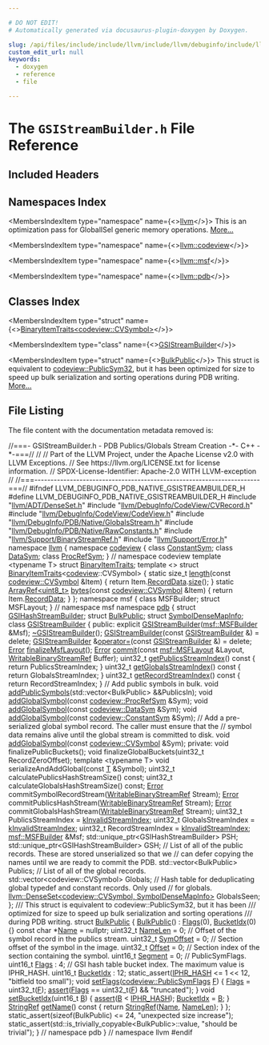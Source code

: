 ```yaml
---

# DO NOT EDIT!
# Automatically generated via docusaurus-plugin-doxygen by Doxygen.

slug: /api/files/include/include/llvm/include/llvm/debuginfo/include/llvm/debuginfo/pdb/include/llvm/debuginfo/pdb/native/gsistreambuilder-h
custom_edit_url: null
keywords:
  - doxygen
  - reference
  - file

---
```





# The `GSIStreamBuilder.h` File Reference

<DoxygenPage pluginConfig={pluginConfig}>



## Included Headers

<IncludesList>
<IncludesListItem
  filePath="llvm/ADT/DenseSet.h"
  permalink="/docs/api/files/include/include/llvm/include/llvm/adt/denseset-h"
  isLocal="true" />
<IncludesListItem
  filePath="llvm/DebugInfo/CodeView/CVRecord.h"
  permalink="/docs/api/files/include/include/llvm/include/llvm/debuginfo/include/llvm/debuginfo/codeview/cvrecord-h"
  isLocal="true" />
<IncludesListItem
  filePath="llvm/DebugInfo/CodeView/CodeView.h"
  permalink="/docs/api/files/include/include/llvm/include/llvm/debuginfo/include/llvm/debuginfo/codeview/codeview-h"
  isLocal="true" />
<IncludesListItem
  filePath="llvm/DebugInfo/PDB/Native/GlobalsStream.h"
  permalink="/docs/api/files/include/include/llvm/include/llvm/debuginfo/include/llvm/debuginfo/pdb/include/llvm/debuginfo/pdb/native/globalsstream-h"
  isLocal="true" />
<IncludesListItem
  filePath="llvm/DebugInfo/PDB/Native/RawConstants.h"
  permalink="/docs/api/files/include/include/llvm/include/llvm/debuginfo/include/llvm/debuginfo/pdb/include/llvm/debuginfo/pdb/native/rawconstants-h"
  isLocal="true" />
<IncludesListItem
  filePath="llvm/Support/BinaryStreamRef.h"
  permalink="/docs/api/files/include/include/llvm/include/llvm/support/binarystreamref-h"
  isLocal="true" />
<IncludesListItem
  filePath="llvm/Support/Error.h"
  permalink="/docs/api/files/include/include/llvm/include/llvm/support/error-h"
  isLocal="true" />
</IncludesList>

## Namespaces Index

<MembersIndex>

<MembersIndexItem
  type="namespace"
  name={<><a href="/docs/api/namespaces/llvm">llvm</a></>}>
This is an optimization pass for GlobalISel generic memory operations. <a href="/docs/api/namespaces/llvm/#details">More...</a>
</MembersIndexItem>

<MembersIndexItem
  type="namespace"
  name={<><a href="/docs/api/namespaces/llvm/codeview">llvm::codeview</a></>}>
</MembersIndexItem>

<MembersIndexItem
  type="namespace"
  name={<><a href="/docs/api/namespaces/llvm/msf">llvm::msf</a></>}>
</MembersIndexItem>

<MembersIndexItem
  type="namespace"
  name={<><a href="/docs/api/namespaces/llvm/pdb">llvm::pdb</a></>}>
</MembersIndexItem>

</MembersIndex>

## Classes Index

<MembersIndex>

<MembersIndexItem
  type="struct"
  name={<><a href="/docs/api/structs/llvm/binaryitemtraits-7e3dbb0894d46ad0ca22830f22e986bb">BinaryItemTraits&lt;codeview::CVSymbol&gt;</a></>}>
</MembersIndexItem>

<MembersIndexItem
  type="class"
  name={<><a href="/docs/api/classes/llvm/pdb/gsistreambuilder">GSIStreamBuilder</a></>}>
</MembersIndexItem>

<MembersIndexItem
  type="struct"
  name={<><a href="/docs/api/structs/llvm/pdb/bulkpublic">BulkPublic</a></>}>
This struct is equivalent to <a href="/docs/api/classes/llvm/codeview/publicsym32">codeview::PublicSym32</a>, but it has been optimized for size to speed up bulk serialization and sorting operations during PDB writing. <a href="/docs/api/structs/llvm/pdb/bulkpublic/#details">More...</a>
</MembersIndexItem>

</MembersIndex>


## File Listing

The file content with the documentation metadata removed is:

<ProgramListing>

<Link id="l00001" /><CodeLine lineNumber="1"><Highlight kind="comment">//===- GSIStreamBuilder.h - PDB Publics/Globals Stream Creation -&#42;- C++ -&#42;-===//</Highlight><Highlight kind="normal"></Highlight></CodeLine>
<Link id="l00002" /><CodeLine lineNumber="2"><Highlight kind="normal"></Highlight><Highlight kind="comment">//</Highlight><Highlight kind="normal"></Highlight></CodeLine>
<Link id="l00003" /><CodeLine lineNumber="3"><Highlight kind="normal"></Highlight><Highlight kind="comment">// Part of the LLVM Project, under the Apache License v2.0 with LLVM Exceptions.</Highlight><Highlight kind="normal"></Highlight></CodeLine>
<Link id="l00004" /><CodeLine lineNumber="4"><Highlight kind="normal"></Highlight><Highlight kind="comment">// See https://llvm.org/LICENSE.txt for license information.</Highlight><Highlight kind="normal"></Highlight></CodeLine>
<Link id="l00005" /><CodeLine lineNumber="5"><Highlight kind="normal"></Highlight><Highlight kind="comment">// SPDX-License-Identifier: Apache-2.0 WITH LLVM-exception</Highlight><Highlight kind="normal"></Highlight></CodeLine>
<Link id="l00006" /><CodeLine lineNumber="6"><Highlight kind="normal"></Highlight><Highlight kind="comment">//</Highlight><Highlight kind="normal"></Highlight></CodeLine>
<Link id="l00007" /><CodeLine lineNumber="7"><Highlight kind="normal"></Highlight><Highlight kind="comment">//===----------------------------------------------------------------------===//</Highlight><Highlight kind="normal"></Highlight></CodeLine>
<Link id="l00008" /><CodeLine lineNumber="8"><Highlight kind="normal"></Highlight></CodeLine>
<Link id="l00009" /><CodeLine lineNumber="9"><Highlight kind="normal"></Highlight><Highlight kind="preprocessor">#ifndef LLVM&#95;DEBUGINFO&#95;PDB&#95;NATIVE&#95;GSISTREAMBUILDER&#95;H</Highlight><Highlight kind="normal"></Highlight></CodeLine>
<Link id="l00010" /><CodeLine lineNumber="10"><Highlight kind="normal"></Highlight><Highlight kind="preprocessor">#define LLVM&#95;DEBUGINFO&#95;PDB&#95;NATIVE&#95;GSISTREAMBUILDER&#95;H</Highlight><Highlight kind="normal"></Highlight></CodeLine>
<Link id="l00011" /><CodeLine lineNumber="11"><Highlight kind="normal"></Highlight></CodeLine>
<Link id="l00012" /><CodeLine lineNumber="12"><Highlight kind="normal"></Highlight><Highlight kind="preprocessor">#include &quot;<a href="/docs/api/files/include/include/llvm/include/llvm/adt/denseset-h">llvm/ADT/DenseSet.h</a>&quot;</Highlight><Highlight kind="normal"></Highlight></CodeLine>
<Link id="l00013" /><CodeLine lineNumber="13"><Highlight kind="normal"></Highlight><Highlight kind="preprocessor">#include &quot;<a href="/docs/api/files/include/include/llvm/include/llvm/debuginfo/include/llvm/debuginfo/codeview/cvrecord-h">llvm/DebugInfo/CodeView/CVRecord.h</a>&quot;</Highlight><Highlight kind="normal"></Highlight></CodeLine>
<Link id="l00014" /><CodeLine lineNumber="14"><Highlight kind="normal"></Highlight><Highlight kind="preprocessor">#include &quot;<a href="/docs/api/files/include/include/llvm/include/llvm/debuginfo/include/llvm/debuginfo/codeview/codeview-h">llvm/DebugInfo/CodeView/CodeView.h</a>&quot;</Highlight><Highlight kind="normal"></Highlight></CodeLine>
<Link id="l00015" /><CodeLine lineNumber="15"><Highlight kind="normal"></Highlight><Highlight kind="preprocessor">#include &quot;<a href="/docs/api/files/include/include/llvm/include/llvm/debuginfo/include/llvm/debuginfo/pdb/include/llvm/debuginfo/pdb/native/globalsstream-h">llvm/DebugInfo/PDB/Native/GlobalsStream.h</a>&quot;</Highlight><Highlight kind="normal"></Highlight></CodeLine>
<Link id="l00016" /><CodeLine lineNumber="16"><Highlight kind="normal"></Highlight><Highlight kind="preprocessor">#include &quot;<a href="/docs/api/files/include/include/llvm/include/llvm/debuginfo/include/llvm/debuginfo/pdb/include/llvm/debuginfo/pdb/native/rawconstants-h">llvm/DebugInfo/PDB/Native/RawConstants.h</a>&quot;</Highlight><Highlight kind="normal"></Highlight></CodeLine>
<Link id="l00017" /><CodeLine lineNumber="17"><Highlight kind="normal"></Highlight><Highlight kind="preprocessor">#include &quot;<a href="/docs/api/files/include/include/llvm/include/llvm/support/binarystreamref-h">llvm/Support/BinaryStreamRef.h</a>&quot;</Highlight><Highlight kind="normal"></Highlight></CodeLine>
<Link id="l00018" /><CodeLine lineNumber="18"><Highlight kind="normal"></Highlight><Highlight kind="preprocessor">#include &quot;<a href="/docs/api/files/include/include/llvm/include/llvm/support/error-h">llvm/Support/Error.h</a>&quot;</Highlight><Highlight kind="normal"></Highlight></CodeLine>
<Link id="l00019" /><CodeLine lineNumber="19"><Highlight kind="normal"></Highlight></CodeLine>
<Link id="l00020" /><CodeLine lineNumber="20"><Highlight kind="normal"></Highlight><Highlight kind="keyword">namespace </Highlight><Highlight kind="normal"><a href="/docs/api/namespaces/llvm">llvm</a> &#123;</Highlight></CodeLine>
<Link id="l00021" /><CodeLine lineNumber="21"><Highlight kind="normal"></Highlight><Highlight kind="keyword">namespace </Highlight><Highlight kind="normal"><a href="/docs/api/namespaces/llvm/codeview">codeview</a> &#123;</Highlight></CodeLine>
<Link id="l00022" /><CodeLine lineNumber="22"><Highlight kind="normal"></Highlight><Highlight kind="keyword">class </Highlight><Highlight kind="normal"><a href="/docs/api/classes/llvm/codeview/constantsym">ConstantSym</a>;</Highlight></CodeLine>
<Link id="l00023" /><CodeLine lineNumber="23"><Highlight kind="normal"></Highlight><Highlight kind="keyword">class </Highlight><Highlight kind="normal"><a href="/docs/api/classes/llvm/codeview/datasym">DataSym</a>;</Highlight></CodeLine>
<Link id="l00024" /><CodeLine lineNumber="24"><Highlight kind="normal"></Highlight><Highlight kind="keyword">class </Highlight><Highlight kind="normal"><a href="/docs/api/classes/llvm/codeview/procrefsym">ProcRefSym</a>;</Highlight></CodeLine>
<Link id="l00025" /><CodeLine lineNumber="25"><Highlight kind="normal">&#125; </Highlight><Highlight kind="comment">// namespace codeview</Highlight><Highlight kind="normal"></Highlight></CodeLine>
<Link id="l00026" /><CodeLine lineNumber="26"><Highlight kind="normal"></Highlight><Highlight kind="keyword">template</Highlight><Highlight kind="normal"> &lt;</Highlight><Highlight kind="keyword">typename</Highlight><Highlight kind="normal"> T&gt; </Highlight><Highlight kind="keyword">struct </Highlight><Highlight kind="normal"><a href="/docs/api/structs/llvm/binaryitemtraits">BinaryItemTraits</a>;</Highlight></CodeLine>
<Link id="l00027" /><CodeLine lineNumber="27"><Highlight kind="normal"></Highlight></CodeLine>
<Link id="l00028" /><CodeLine lineNumber="28" lineLink="/docs/api/structs/llvm/binaryitemtraits-7e3dbb0894d46ad0ca22830f22e986bb"><Highlight kind="normal"></Highlight><Highlight kind="keyword">template</Highlight><Highlight kind="normal"> &lt;&gt; </Highlight><Highlight kind="keyword">struct </Highlight><Highlight kind="normal"><a href="/docs/api/structs/llvm/binaryitemtraits">BinaryItemTraits</a>&lt;<a href="/docs/api/namespaces/llvm/codeview">codeview</a>::CVSymbol&gt; &#123;</Highlight></CodeLine>
<Link id="l00029" /><CodeLine lineNumber="29" lineLink="/docs/api/structs/llvm/binaryitemtraits-7e3dbb0894d46ad0ca22830f22e986bb/#a6c96273f1093282fe3c39cc238411483"><Highlight kind="normal">  </Highlight><Highlight kind="keyword">static</Highlight><Highlight kind="normal"> </Highlight><Highlight kind="keywordtype">size&#95;t</Highlight><Highlight kind="normal"> <a href="/docs/api/structs/llvm/binaryitemtraits-7e3dbb0894d46ad0ca22830f22e986bb/#a6c96273f1093282fe3c39cc238411483">length</a>(</Highlight><Highlight kind="keyword">const</Highlight><Highlight kind="normal"> <a href="/docs/api/namespaces/llvm/codeview/#a5cc6234b75e6212142e2a91d34af146f">codeview::CVSymbol</a> &amp;Item) &#123;</Highlight></CodeLine>
<Link id="l00030" /><CodeLine lineNumber="30"><Highlight kind="normal">    </Highlight><Highlight kind="keywordflow">return</Highlight><Highlight kind="normal"> Item.<a href="/docs/api/classes/llvm/codeview/cvrecord/#abf24508852ac431412daa99def7d29ae">RecordData</a>.<a href="/docs/api/classes/llvm/arrayref/#a85ffb6531d4cda988ea81f18d4e56fb7">size</a>();</Highlight></CodeLine>
<Link id="l00031" /><CodeLine lineNumber="31"><Highlight kind="normal">  &#125;</Highlight></CodeLine>
<Link id="l00032" /><CodeLine lineNumber="32" lineLink="/docs/api/structs/llvm/binaryitemtraits-7e3dbb0894d46ad0ca22830f22e986bb/#aee6577a048114c7f64cf99d04f8837d2"><Highlight kind="normal">  </Highlight><Highlight kind="keyword">static</Highlight><Highlight kind="normal"> <a href="/docs/api/classes/llvm/arrayref">ArrayRef&lt;uint8&#95;t&gt;</a> <a href="/docs/api/structs/llvm/binaryitemtraits-7e3dbb0894d46ad0ca22830f22e986bb/#aee6577a048114c7f64cf99d04f8837d2">bytes</a>(</Highlight><Highlight kind="keyword">const</Highlight><Highlight kind="normal"> <a href="/docs/api/namespaces/llvm/codeview/#a5cc6234b75e6212142e2a91d34af146f">codeview::CVSymbol</a> &amp;Item) &#123;</Highlight></CodeLine>
<Link id="l00033" /><CodeLine lineNumber="33"><Highlight kind="normal">    </Highlight><Highlight kind="keywordflow">return</Highlight><Highlight kind="normal"> Item.<a href="/docs/api/classes/llvm/codeview/cvrecord/#abf24508852ac431412daa99def7d29ae">RecordData</a>;</Highlight></CodeLine>
<Link id="l00034" /><CodeLine lineNumber="34"><Highlight kind="normal">  &#125;</Highlight></CodeLine>
<Link id="l00035" /><CodeLine lineNumber="35"><Highlight kind="normal">&#125;;</Highlight></CodeLine>
<Link id="l00036" /><CodeLine lineNumber="36"><Highlight kind="normal"></Highlight></CodeLine>
<Link id="l00037" /><CodeLine lineNumber="37"><Highlight kind="normal"></Highlight><Highlight kind="keyword">namespace </Highlight><Highlight kind="normal">msf &#123;</Highlight></CodeLine>
<Link id="l00038" /><CodeLine lineNumber="38"><Highlight kind="normal"></Highlight><Highlight kind="keyword">class </Highlight><Highlight kind="normal">MSFBuilder;</Highlight></CodeLine>
<Link id="l00039" /><CodeLine lineNumber="39"><Highlight kind="normal"></Highlight><Highlight kind="keyword">struct </Highlight><Highlight kind="normal">MSFLayout;</Highlight></CodeLine>
<Link id="l00040" /><CodeLine lineNumber="40"><Highlight kind="normal">&#125; </Highlight><Highlight kind="comment">// namespace msf</Highlight><Highlight kind="normal"></Highlight></CodeLine>
<Link id="l00041" /><CodeLine lineNumber="41"><Highlight kind="normal"></Highlight><Highlight kind="keyword">namespace </Highlight><Highlight kind="normal"><a href="/docs/api/namespaces/llvm/pdb">pdb</a> &#123;</Highlight></CodeLine>
<Link id="l00042" /><CodeLine lineNumber="42"><Highlight kind="normal"></Highlight><Highlight kind="keyword">struct </Highlight><Highlight kind="normal"><a href="/docs/api/structs/llvm/pdb/gsihashstreambuilder">GSIHashStreamBuilder</a>;</Highlight></CodeLine>
<Link id="l00043" /><CodeLine lineNumber="43"><Highlight kind="normal"></Highlight><Highlight kind="keyword">struct </Highlight><Highlight kind="normal"><a href="/docs/api/structs/llvm/pdb/bulkpublic">BulkPublic</a>;</Highlight></CodeLine>
<Link id="l00044" /><CodeLine lineNumber="44"><Highlight kind="normal"></Highlight><Highlight kind="keyword">struct </Highlight><Highlight kind="normal"><a href="/docs/api/structs/llvm/pdb/symboldensemapinfo">SymbolDenseMapInfo</a>;</Highlight></CodeLine>
<Link id="l00045" /><CodeLine lineNumber="45"><Highlight kind="normal"></Highlight></CodeLine>
<Link id="l00046" /><CodeLine lineNumber="46" lineLink="/docs/api/classes/llvm/pdb/gsistreambuilder"><Highlight kind="normal"></Highlight><Highlight kind="keyword">class </Highlight><Highlight kind="normal"><a href="/docs/api/classes/llvm/pdb/gsistreambuilder/#a875ea41791864d663f352f5862988d2a">GSIStreamBuilder</a> &#123;</Highlight></CodeLine>
<Link id="l00047" /><CodeLine lineNumber="47"><Highlight kind="normal"></Highlight></CodeLine>
<Link id="l00048" /><CodeLine lineNumber="48"><Highlight kind="normal"></Highlight><Highlight kind="keyword">public</Highlight><Highlight kind="normal">:</Highlight></CodeLine>
<Link id="l00049" /><CodeLine lineNumber="49"><Highlight kind="normal">  </Highlight><Highlight kind="keyword">explicit</Highlight><Highlight kind="normal"> <a href="/docs/api/classes/llvm/pdb/gsistreambuilder/#a875ea41791864d663f352f5862988d2a">GSIStreamBuilder</a>(<a href="/docs/api/classes/llvm/msf/msfbuilder">msf::MSFBuilder</a> &amp;Msf);</Highlight></CodeLine>
<Link id="l00050" /><CodeLine lineNumber="50" lineLink="/docs/api/classes/llvm/pdb/gsistreambuilder/#a71d74371140f4842961028587ad67061"><Highlight kind="normal">  <a href="/docs/api/classes/llvm/pdb/gsistreambuilder/#a71d74371140f4842961028587ad67061">~GSIStreamBuilder</a>();</Highlight></CodeLine>
<Link id="l00051" /><CodeLine lineNumber="51"><Highlight kind="normal"></Highlight></CodeLine>
<Link id="l00052" /><CodeLine lineNumber="52" lineLink="/docs/api/classes/llvm/pdb/gsistreambuilder/#a6a0c7dd9e5451edfc1d655ae362c5b65"><Highlight kind="normal">  <a href="/docs/api/classes/llvm/pdb/gsistreambuilder/#a6a0c7dd9e5451edfc1d655ae362c5b65">GSIStreamBuilder</a>(</Highlight><Highlight kind="keyword">const</Highlight><Highlight kind="normal"> <a href="/docs/api/classes/llvm/pdb/gsistreambuilder/#a875ea41791864d663f352f5862988d2a">GSIStreamBuilder</a> &amp;) = </Highlight><Highlight kind="keyword">delete</Highlight><Highlight kind="normal">;</Highlight></CodeLine>
<Link id="l00053" /><CodeLine lineNumber="53" lineLink="/docs/api/classes/llvm/pdb/gsistreambuilder/#ab77a85c58ef2afc3a04bee183aa48ffc"><Highlight kind="normal">  <a href="/docs/api/classes/llvm/pdb/gsistreambuilder/#a875ea41791864d663f352f5862988d2a">GSIStreamBuilder</a> &amp;<a href="/docs/api/classes/llvm/pdb/gsistreambuilder/#ab77a85c58ef2afc3a04bee183aa48ffc">operator=</a>(</Highlight><Highlight kind="keyword">const</Highlight><Highlight kind="normal"> <a href="/docs/api/classes/llvm/pdb/gsistreambuilder/#a875ea41791864d663f352f5862988d2a">GSIStreamBuilder</a> &amp;) = </Highlight><Highlight kind="keyword">delete</Highlight><Highlight kind="normal">;</Highlight></CodeLine>
<Link id="l00054" /><CodeLine lineNumber="54"><Highlight kind="normal"></Highlight></CodeLine>
<Link id="l00055" /><CodeLine lineNumber="55"><Highlight kind="normal">  <a href="/docs/api/classes/llvm/error">Error</a> <a href="/docs/api/classes/llvm/pdb/gsistreambuilder/#a5d9cf5b89c50f30cf3d85ec3331b270a">finalizeMsfLayout</a>();</Highlight></CodeLine>
<Link id="l00056" /><CodeLine lineNumber="56"><Highlight kind="normal"></Highlight></CodeLine>
<Link id="l00057" /><CodeLine lineNumber="57"><Highlight kind="normal">  <a href="/docs/api/classes/llvm/error">Error</a> <a href="/docs/api/classes/llvm/pdb/gsistreambuilder/#a76533b678e31f0285dc183e2378d39db">commit</a>(</Highlight><Highlight kind="keyword">const</Highlight><Highlight kind="normal"> <a href="/docs/api/structs/llvm/msf/msflayout">msf::MSFLayout</a> &amp;Layout, <a href="/docs/api/classes/llvm/writablebinarystreamref">WritableBinaryStreamRef</a> Buffer);</Highlight></CodeLine>
<Link id="l00058" /><CodeLine lineNumber="58"><Highlight kind="normal"></Highlight></CodeLine>
<Link id="l00059" /><CodeLine lineNumber="59" lineLink="/docs/api/classes/llvm/pdb/gsistreambuilder/#ada95f987887a6e7cd0b74ca8996f980a"><Highlight kind="normal">  uint32&#95;t <a href="/docs/api/classes/llvm/pdb/gsistreambuilder/#ada95f987887a6e7cd0b74ca8996f980a">getPublicsStreamIndex</a>()</Highlight><Highlight kind="keyword"> const </Highlight><Highlight kind="normal">&#123; </Highlight><Highlight kind="keywordflow">return</Highlight><Highlight kind="normal"> PublicsStreamIndex; &#125;</Highlight></CodeLine>
<Link id="l00060" /><CodeLine lineNumber="60" lineLink="/docs/api/classes/llvm/pdb/gsistreambuilder/#adea20877fa69f2ef82e5435d1c4fe0ef"><Highlight kind="normal">  uint32&#95;t <a href="/docs/api/classes/llvm/pdb/gsistreambuilder/#adea20877fa69f2ef82e5435d1c4fe0ef">getGlobalsStreamIndex</a>()</Highlight><Highlight kind="keyword"> const </Highlight><Highlight kind="normal">&#123; </Highlight><Highlight kind="keywordflow">return</Highlight><Highlight kind="normal"> GlobalsStreamIndex; &#125;</Highlight></CodeLine>
<Link id="l00061" /><CodeLine lineNumber="61" lineLink="/docs/api/classes/llvm/pdb/gsistreambuilder/#a63b0bd3ffb0ebab8d2deed8f96f2bec2"><Highlight kind="normal">  uint32&#95;t <a href="/docs/api/classes/llvm/pdb/gsistreambuilder/#a63b0bd3ffb0ebab8d2deed8f96f2bec2">getRecordStreamIndex</a>()</Highlight><Highlight kind="keyword"> const </Highlight><Highlight kind="normal">&#123; </Highlight><Highlight kind="keywordflow">return</Highlight><Highlight kind="normal"> RecordStreamIndex; &#125;</Highlight></CodeLine>
<Link id="l00062" /><CodeLine lineNumber="62"><Highlight kind="normal"></Highlight></CodeLine>
<Link id="l00063" /><CodeLine lineNumber="63"><Highlight kind="normal">  </Highlight><Highlight kind="comment">// Add public symbols in bulk.</Highlight><Highlight kind="normal"></Highlight></CodeLine>
<Link id="l00064" /><CodeLine lineNumber="64"><Highlight kind="normal">  </Highlight><Highlight kind="keywordtype">void</Highlight><Highlight kind="normal"> <a href="/docs/api/classes/llvm/pdb/gsistreambuilder/#a2599c9c9013519349a7b2794fe417b47">addPublicSymbols</a>(std::vector&lt;BulkPublic&gt; &amp;&amp;PublicsIn);</Highlight></CodeLine>
<Link id="l00065" /><CodeLine lineNumber="65"><Highlight kind="normal"></Highlight></CodeLine>
<Link id="l00066" /><CodeLine lineNumber="66"><Highlight kind="normal">  </Highlight><Highlight kind="keywordtype">void</Highlight><Highlight kind="normal"> <a href="/docs/api/classes/llvm/pdb/gsistreambuilder/#a96eafdf2e4e9c7da0a8a2fd8d9fa9193">addGlobalSymbol</a>(</Highlight><Highlight kind="keyword">const</Highlight><Highlight kind="normal"> <a href="/docs/api/classes/llvm/codeview/procrefsym">codeview::ProcRefSym</a> &amp;Sym);</Highlight></CodeLine>
<Link id="l00067" /><CodeLine lineNumber="67"><Highlight kind="normal">  </Highlight><Highlight kind="keywordtype">void</Highlight><Highlight kind="normal"> <a href="/docs/api/classes/llvm/pdb/gsistreambuilder/#a96eafdf2e4e9c7da0a8a2fd8d9fa9193">addGlobalSymbol</a>(</Highlight><Highlight kind="keyword">const</Highlight><Highlight kind="normal"> <a href="/docs/api/classes/llvm/codeview/datasym">codeview::DataSym</a> &amp;Sym);</Highlight></CodeLine>
<Link id="l00068" /><CodeLine lineNumber="68"><Highlight kind="normal">  </Highlight><Highlight kind="keywordtype">void</Highlight><Highlight kind="normal"> <a href="/docs/api/classes/llvm/pdb/gsistreambuilder/#a96eafdf2e4e9c7da0a8a2fd8d9fa9193">addGlobalSymbol</a>(</Highlight><Highlight kind="keyword">const</Highlight><Highlight kind="normal"> <a href="/docs/api/classes/llvm/codeview/constantsym">codeview::ConstantSym</a> &amp;Sym);</Highlight></CodeLine>
<Link id="l00069" /><CodeLine lineNumber="69"><Highlight kind="normal"></Highlight></CodeLine>
<Link id="l00070" /><CodeLine lineNumber="70"><Highlight kind="normal">  </Highlight><Highlight kind="comment">// Add a pre-serialized global symbol record. The caller must ensure that the</Highlight><Highlight kind="normal"></Highlight></CodeLine>
<Link id="l00071" /><CodeLine lineNumber="71"><Highlight kind="normal">  </Highlight><Highlight kind="comment">// symbol data remains alive until the global stream is committed to disk.</Highlight><Highlight kind="normal"></Highlight></CodeLine>
<Link id="l00072" /><CodeLine lineNumber="72"><Highlight kind="normal">  </Highlight><Highlight kind="keywordtype">void</Highlight><Highlight kind="normal"> <a href="/docs/api/classes/llvm/pdb/gsistreambuilder/#a96eafdf2e4e9c7da0a8a2fd8d9fa9193">addGlobalSymbol</a>(</Highlight><Highlight kind="keyword">const</Highlight><Highlight kind="normal"> <a href="/docs/api/namespaces/llvm/codeview/#a5cc6234b75e6212142e2a91d34af146f">codeview::CVSymbol</a> &amp;Sym);</Highlight></CodeLine>
<Link id="l00073" /><CodeLine lineNumber="73"><Highlight kind="normal"></Highlight></CodeLine>
<Link id="l00074" /><CodeLine lineNumber="74"><Highlight kind="normal"></Highlight><Highlight kind="keyword">private</Highlight><Highlight kind="normal">:</Highlight></CodeLine>
<Link id="l00075" /><CodeLine lineNumber="75"><Highlight kind="normal">  </Highlight><Highlight kind="keywordtype">void</Highlight><Highlight kind="normal"> finalizePublicBuckets();</Highlight></CodeLine>
<Link id="l00076" /><CodeLine lineNumber="76"><Highlight kind="normal">  </Highlight><Highlight kind="keywordtype">void</Highlight><Highlight kind="normal"> finalizeGlobalBuckets(uint32&#95;t RecordZeroOffset);</Highlight></CodeLine>
<Link id="l00077" /><CodeLine lineNumber="77"><Highlight kind="normal"></Highlight></CodeLine>
<Link id="l00078" /><CodeLine lineNumber="78"><Highlight kind="normal">  </Highlight><Highlight kind="keyword">template</Highlight><Highlight kind="normal"> &lt;</Highlight><Highlight kind="keyword">typename</Highlight><Highlight kind="normal"> T&gt; </Highlight><Highlight kind="keywordtype">void</Highlight><Highlight kind="normal"> serializeAndAddGlobal(</Highlight><Highlight kind="keyword">const</Highlight><Highlight kind="normal"> <a href="/docs/api/files/lib/lib/target/lib/target/mips/mips16isellowering-cpp/#a0acb682b8260ab1c60b918599864e2e5">T</a> &amp;Symbol);</Highlight></CodeLine>
<Link id="l00079" /><CodeLine lineNumber="79"><Highlight kind="normal"></Highlight></CodeLine>
<Link id="l00080" /><CodeLine lineNumber="80"><Highlight kind="normal">  uint32&#95;t calculatePublicsHashStreamSize() </Highlight><Highlight kind="keyword">const</Highlight><Highlight kind="normal">;</Highlight></CodeLine>
<Link id="l00081" /><CodeLine lineNumber="81"><Highlight kind="normal">  uint32&#95;t calculateGlobalsHashStreamSize() </Highlight><Highlight kind="keyword">const</Highlight><Highlight kind="normal">;</Highlight></CodeLine>
<Link id="l00082" /><CodeLine lineNumber="82"><Highlight kind="normal">  <a href="/docs/api/classes/llvm/error">Error</a> commitSymbolRecordStream(<a href="/docs/api/classes/llvm/writablebinarystreamref">WritableBinaryStreamRef</a> Stream);</Highlight></CodeLine>
<Link id="l00083" /><CodeLine lineNumber="83"><Highlight kind="normal">  <a href="/docs/api/classes/llvm/error">Error</a> commitPublicsHashStream(<a href="/docs/api/classes/llvm/writablebinarystreamref">WritableBinaryStreamRef</a> Stream);</Highlight></CodeLine>
<Link id="l00084" /><CodeLine lineNumber="84"><Highlight kind="normal">  <a href="/docs/api/classes/llvm/error">Error</a> commitGlobalsHashStream(<a href="/docs/api/classes/llvm/writablebinarystreamref">WritableBinaryStreamRef</a> Stream);</Highlight></CodeLine>
<Link id="l00085" /><CodeLine lineNumber="85"><Highlight kind="normal"></Highlight></CodeLine>
<Link id="l00086" /><CodeLine lineNumber="86"><Highlight kind="normal">  uint32&#95;t PublicsStreamIndex = <a href="/docs/api/namespaces/llvm/pdb/#a0a7a9a9849fa2f1e5dec7a99ba9530da">kInvalidStreamIndex</a>;</Highlight></CodeLine>
<Link id="l00087" /><CodeLine lineNumber="87"><Highlight kind="normal">  uint32&#95;t GlobalsStreamIndex = <a href="/docs/api/namespaces/llvm/pdb/#a0a7a9a9849fa2f1e5dec7a99ba9530da">kInvalidStreamIndex</a>;</Highlight></CodeLine>
<Link id="l00088" /><CodeLine lineNumber="88"><Highlight kind="normal">  uint32&#95;t RecordStreamIndex = <a href="/docs/api/namespaces/llvm/pdb/#a0a7a9a9849fa2f1e5dec7a99ba9530da">kInvalidStreamIndex</a>;</Highlight></CodeLine>
<Link id="l00089" /><CodeLine lineNumber="89"><Highlight kind="normal">  <a href="/docs/api/classes/llvm/msf/msfbuilder">msf::MSFBuilder</a> &amp;Msf;</Highlight></CodeLine>
<Link id="l00090" /><CodeLine lineNumber="90"><Highlight kind="normal">  std::unique&#95;ptr&lt;GSIHashStreamBuilder&gt; PSH;</Highlight></CodeLine>
<Link id="l00091" /><CodeLine lineNumber="91"><Highlight kind="normal">  std::unique&#95;ptr&lt;GSIHashStreamBuilder&gt; GSH;</Highlight></CodeLine>
<Link id="l00092" /><CodeLine lineNumber="92"><Highlight kind="normal"></Highlight></CodeLine>
<Link id="l00093" /><CodeLine lineNumber="93"><Highlight kind="normal">  </Highlight><Highlight kind="comment">// List of all of the public records. These are stored unserialized so that we</Highlight><Highlight kind="normal"></Highlight></CodeLine>
<Link id="l00094" /><CodeLine lineNumber="94"><Highlight kind="normal">  </Highlight><Highlight kind="comment">// can defer copying the names until we are ready to commit the PDB.</Highlight><Highlight kind="normal"></Highlight></CodeLine>
<Link id="l00095" /><CodeLine lineNumber="95"><Highlight kind="normal">  std::vector&lt;BulkPublic&gt; Publics;</Highlight></CodeLine>
<Link id="l00096" /><CodeLine lineNumber="96"><Highlight kind="normal"></Highlight></CodeLine>
<Link id="l00097" /><CodeLine lineNumber="97"><Highlight kind="normal">  </Highlight><Highlight kind="comment">// List of all of the global records.</Highlight><Highlight kind="normal"></Highlight></CodeLine>
<Link id="l00098" /><CodeLine lineNumber="98"><Highlight kind="normal">  std::vector&lt;codeview::CVSymbol&gt; Globals;</Highlight></CodeLine>
<Link id="l00099" /><CodeLine lineNumber="99"><Highlight kind="normal"></Highlight></CodeLine>
<Link id="l00100" /><CodeLine lineNumber="100"><Highlight kind="normal">  </Highlight><Highlight kind="comment">// Hash table for deduplicating global typedef and constant records. Only used</Highlight><Highlight kind="normal"></Highlight></CodeLine>
<Link id="l00101" /><CodeLine lineNumber="101"><Highlight kind="normal">  </Highlight><Highlight kind="comment">// for globals.</Highlight><Highlight kind="normal"></Highlight></CodeLine>
<Link id="l00102" /><CodeLine lineNumber="102"><Highlight kind="normal">  <a href="/docs/api/classes/llvm/denseset">llvm::DenseSet&lt;codeview::CVSymbol, SymbolDenseMapInfo&gt;</a> GlobalsSeen;</Highlight></CodeLine>
<Link id="l00103" /><CodeLine lineNumber="103"><Highlight kind="normal">&#125;;</Highlight></CodeLine>
<Link id="l00104" /><CodeLine lineNumber="104"><Highlight kind="normal"></Highlight><Highlight kind="comment"></Highlight></CodeLine>
<Link id="l00105" /><CodeLine lineNumber="105"><Highlight kind="comment">/// This struct is equivalent to codeview::PublicSym32, but it has been</Highlight></CodeLine>
<Link id="l00106" /><CodeLine lineNumber="106"><Highlight kind="comment">/// optimized for size to speed up bulk serialization and sorting operations</Highlight></CodeLine>
<Link id="l00107" /><CodeLine lineNumber="107"><Highlight kind="comment">/// during PDB writing.</Highlight><Highlight kind="normal"></Highlight></CodeLine>
<Link id="l00108" /><CodeLine lineNumber="108" lineLink="/docs/api/structs/llvm/pdb/bulkpublic"><Highlight kind="normal"></Highlight><Highlight kind="keyword">struct </Highlight><Highlight kind="normal"><a href="/docs/api/structs/llvm/pdb/bulkpublic/#ab76bd8b7b7020c05b06a88a8cea13e20">BulkPublic</a> &#123;</Highlight></CodeLine>
<Link id="l00109" /><CodeLine lineNumber="109" lineLink="/docs/api/structs/llvm/pdb/bulkpublic/#ab76bd8b7b7020c05b06a88a8cea13e20"><Highlight kind="normal">  <a href="/docs/api/structs/llvm/pdb/bulkpublic/#ab76bd8b7b7020c05b06a88a8cea13e20">BulkPublic</a>() : <a href="/docs/api/structs/llvm/pdb/bulkpublic/#a1b4141f3e1af3e4a3d723e0d4855485b">Flags</a>(0), <a href="/docs/api/structs/llvm/pdb/bulkpublic/#a0f0bda0fc33d92fdfb42c32ba850e505">BucketIdx</a>(0) &#123;&#125;</Highlight></CodeLine>
<Link id="l00110" /><CodeLine lineNumber="110"><Highlight kind="normal"></Highlight></CodeLine>
<Link id="l00111" /><CodeLine lineNumber="111" lineLink="/docs/api/structs/llvm/pdb/bulkpublic/#ae2f2bfacdaf9a66b22bb8908aa2be61a"><Highlight kind="normal">  </Highlight><Highlight kind="keyword">const</Highlight><Highlight kind="normal"> </Highlight><Highlight kind="keywordtype">char</Highlight><Highlight kind="normal"> &#42;<a href="/docs/api/structs/llvm/pdb/bulkpublic/#ae2f2bfacdaf9a66b22bb8908aa2be61a">Name</a> = </Highlight><Highlight kind="keyword">nullptr</Highlight><Highlight kind="normal">;</Highlight></CodeLine>
<Link id="l00112" /><CodeLine lineNumber="112" lineLink="/docs/api/structs/llvm/pdb/bulkpublic/#aefa78743022d3e9e0961d058d2595468"><Highlight kind="normal">  uint32&#95;t <a href="/docs/api/structs/llvm/pdb/bulkpublic/#aefa78743022d3e9e0961d058d2595468">NameLen</a> = 0;</Highlight></CodeLine>
<Link id="l00113" /><CodeLine lineNumber="113"><Highlight kind="normal"></Highlight></CodeLine>
<Link id="l00114" /><CodeLine lineNumber="114"><Highlight kind="normal">  </Highlight><Highlight kind="comment">// Offset of the symbol record in the publics stream.</Highlight><Highlight kind="normal"></Highlight></CodeLine>
<Link id="l00115" /><CodeLine lineNumber="115" lineLink="/docs/api/structs/llvm/pdb/bulkpublic/#a83dd56f17d447906294975066eb5e83b"><Highlight kind="normal">  uint32&#95;t <a href="/docs/api/structs/llvm/pdb/bulkpublic/#a83dd56f17d447906294975066eb5e83b">SymOffset</a> = 0;</Highlight></CodeLine>
<Link id="l00116" /><CodeLine lineNumber="116"><Highlight kind="normal"></Highlight></CodeLine>
<Link id="l00117" /><CodeLine lineNumber="117"><Highlight kind="normal">  </Highlight><Highlight kind="comment">// Section offset of the symbol in the image.</Highlight><Highlight kind="normal"></Highlight></CodeLine>
<Link id="l00118" /><CodeLine lineNumber="118" lineLink="/docs/api/structs/llvm/pdb/bulkpublic/#ae8ab20e0454c4cd48552a1c6ec117636"><Highlight kind="normal">  uint32&#95;t <a href="/docs/api/structs/llvm/pdb/bulkpublic/#ae8ab20e0454c4cd48552a1c6ec117636">Offset</a> = 0;</Highlight></CodeLine>
<Link id="l00119" /><CodeLine lineNumber="119"><Highlight kind="normal"></Highlight></CodeLine>
<Link id="l00120" /><CodeLine lineNumber="120"><Highlight kind="normal">  </Highlight><Highlight kind="comment">// Section index of the section containing the symbol.</Highlight><Highlight kind="normal"></Highlight></CodeLine>
<Link id="l00121" /><CodeLine lineNumber="121" lineLink="/docs/api/structs/llvm/pdb/bulkpublic/#a9e60b1583496036c535e44158f213570"><Highlight kind="normal">  uint16&#95;t <a href="/docs/api/structs/llvm/pdb/bulkpublic/#a9e60b1583496036c535e44158f213570">Segment</a> = 0;</Highlight></CodeLine>
<Link id="l00122" /><CodeLine lineNumber="122"><Highlight kind="normal"></Highlight></CodeLine>
<Link id="l00123" /><CodeLine lineNumber="123"><Highlight kind="normal">  </Highlight><Highlight kind="comment">// PublicSymFlags.</Highlight><Highlight kind="normal"></Highlight></CodeLine>
<Link id="l00124" /><CodeLine lineNumber="124" lineLink="/docs/api/structs/llvm/pdb/bulkpublic/#a1b4141f3e1af3e4a3d723e0d4855485b"><Highlight kind="normal">  uint16&#95;t <a href="/docs/api/structs/llvm/pdb/bulkpublic/#a1b4141f3e1af3e4a3d723e0d4855485b">Flags</a> : 4;</Highlight></CodeLine>
<Link id="l00125" /><CodeLine lineNumber="125"><Highlight kind="normal"></Highlight></CodeLine>
<Link id="l00126" /><CodeLine lineNumber="126"><Highlight kind="normal">  </Highlight><Highlight kind="comment">// GSI hash table bucket index. The maximum value is IPHR&#95;HASH.</Highlight><Highlight kind="normal"></Highlight></CodeLine>
<Link id="l00127" /><CodeLine lineNumber="127" lineLink="/docs/api/structs/llvm/pdb/bulkpublic/#a0f0bda0fc33d92fdfb42c32ba850e505"><Highlight kind="normal">  uint16&#95;t <a href="/docs/api/structs/llvm/pdb/bulkpublic/#a0f0bda0fc33d92fdfb42c32ba850e505">BucketIdx</a> : 12;</Highlight></CodeLine>
<Link id="l00128" /><CodeLine lineNumber="128"><Highlight kind="normal">  </Highlight><Highlight kind="keyword">static&#95;assert</Highlight><Highlight kind="normal">(<a href="/docs/api/namespaces/llvm/pdb/#af346f133e1c69ecb36169234b44253fca4e013a87e7ede585d1aa379f94c585e4">IPHR&#95;HASH</a> &lt;= 1 &lt;&lt; 12, </Highlight><Highlight kind="stringliteral">&quot;bitfield too small&quot;</Highlight><Highlight kind="normal">);</Highlight></CodeLine>
<Link id="l00129" /><CodeLine lineNumber="129"><Highlight kind="normal"></Highlight></CodeLine>
<Link id="l00130" /><CodeLine lineNumber="130" lineLink="/docs/api/structs/llvm/pdb/bulkpublic/#a85c0d7f13837460f36d3c5963552b563"><Highlight kind="normal">  </Highlight><Highlight kind="keywordtype">void</Highlight><Highlight kind="normal"> <a href="/docs/api/structs/llvm/pdb/bulkpublic/#a85c0d7f13837460f36d3c5963552b563">setFlags</a>(<a href="/docs/api/namespaces/llvm/codeview/#adfebd8c4ae29ccd84c600c1e65d6b807">codeview::PublicSymFlags</a> <a href="/docs/api/files/lib/lib/support/md5-cpp/#a96d73bbd7af15cb1fc38c3f4a3bd82e9">F</a>) &#123;</Highlight></CodeLine>
<Link id="l00131" /><CodeLine lineNumber="131"><Highlight kind="normal">    <a href="/docs/api/structs/llvm/pdb/bulkpublic/#a1b4141f3e1af3e4a3d723e0d4855485b">Flags</a> = uint32&#95;t(<a href="/docs/api/files/lib/lib/support/md5-cpp/#a96d73bbd7af15cb1fc38c3f4a3bd82e9">F</a>);</Highlight></CodeLine>
<Link id="l00132" /><CodeLine lineNumber="132"><Highlight kind="normal">    <a href="/docs/api/files/lib/lib/target/lib/target/amdgpu/silowercontrolflow-cpp/#a4868c5d81c5ccc98c47aeab6244346a0">assert</a>(<a href="/docs/api/structs/llvm/pdb/bulkpublic/#a1b4141f3e1af3e4a3d723e0d4855485b">Flags</a> == uint32&#95;t(<a href="/docs/api/files/lib/lib/support/md5-cpp/#a96d73bbd7af15cb1fc38c3f4a3bd82e9">F</a>) &amp;&amp; </Highlight><Highlight kind="stringliteral">&quot;truncated&quot;</Highlight><Highlight kind="normal">);</Highlight></CodeLine>
<Link id="l00133" /><CodeLine lineNumber="133"><Highlight kind="normal">  &#125;</Highlight></CodeLine>
<Link id="l00134" /><CodeLine lineNumber="134"><Highlight kind="normal"></Highlight></CodeLine>
<Link id="l00135" /><CodeLine lineNumber="135" lineLink="/docs/api/structs/llvm/pdb/bulkpublic/#ab5352cf6d669a37b234cb7a7350931e4"><Highlight kind="normal">  </Highlight><Highlight kind="keywordtype">void</Highlight><Highlight kind="normal"> <a href="/docs/api/structs/llvm/pdb/bulkpublic/#ab5352cf6d669a37b234cb7a7350931e4">setBucketIdx</a>(uint16&#95;t <a href="/docs/api/files/lib/lib/ir/builtingcs-cpp/#ae76959fe811ba090de4cba69ac00f1da">B</a>) &#123;</Highlight></CodeLine>
<Link id="l00136" /><CodeLine lineNumber="136"><Highlight kind="normal">    <a href="/docs/api/files/lib/lib/target/lib/target/amdgpu/silowercontrolflow-cpp/#a4868c5d81c5ccc98c47aeab6244346a0">assert</a>(<a href="/docs/api/files/lib/lib/ir/builtingcs-cpp/#ae76959fe811ba090de4cba69ac00f1da">B</a> &lt; <a href="/docs/api/namespaces/llvm/pdb/#af346f133e1c69ecb36169234b44253fca4e013a87e7ede585d1aa379f94c585e4">IPHR&#95;HASH</a>);</Highlight></CodeLine>
<Link id="l00137" /><CodeLine lineNumber="137"><Highlight kind="normal">    <a href="/docs/api/structs/llvm/pdb/bulkpublic/#a0f0bda0fc33d92fdfb42c32ba850e505">BucketIdx</a> = <a href="/docs/api/files/lib/lib/ir/builtingcs-cpp/#ae76959fe811ba090de4cba69ac00f1da">B</a>;</Highlight></CodeLine>
<Link id="l00138" /><CodeLine lineNumber="138"><Highlight kind="normal">  &#125;</Highlight></CodeLine>
<Link id="l00139" /><CodeLine lineNumber="139"><Highlight kind="normal"></Highlight></CodeLine>
<Link id="l00140" /><CodeLine lineNumber="140" lineLink="/docs/api/structs/llvm/pdb/bulkpublic/#a1b3745535f1ea77bb51941e06f69a266"><Highlight kind="normal">  <a href="/docs/api/classes/llvm/stringref">StringRef</a> <a href="/docs/api/structs/llvm/pdb/bulkpublic/#a1b3745535f1ea77bb51941e06f69a266">getName</a>()</Highlight><Highlight kind="keyword"> const </Highlight><Highlight kind="normal">&#123; </Highlight><Highlight kind="keywordflow">return</Highlight><Highlight kind="normal"> <a href="/docs/api/classes/llvm/stringref">StringRef</a>(<a href="/docs/api/structs/llvm/pdb/bulkpublic/#ae2f2bfacdaf9a66b22bb8908aa2be61a">Name</a>, <a href="/docs/api/structs/llvm/pdb/bulkpublic/#aefa78743022d3e9e0961d058d2595468">NameLen</a>); &#125;</Highlight></CodeLine>
<Link id="l00141" /><CodeLine lineNumber="141"><Highlight kind="normal">&#125;;</Highlight></CodeLine>
<Link id="l00142" /><CodeLine lineNumber="142"><Highlight kind="normal"></Highlight></CodeLine>
<Link id="l00143" /><CodeLine lineNumber="143"><Highlight kind="normal"></Highlight><Highlight kind="keyword">static&#95;assert</Highlight><Highlight kind="normal">(</Highlight><Highlight kind="keyword">sizeof</Highlight><Highlight kind="normal">(BulkPublic) &lt;= 24, </Highlight><Highlight kind="stringliteral">&quot;unexpected size increase&quot;</Highlight><Highlight kind="normal">);</Highlight></CodeLine>
<Link id="l00144" /><CodeLine lineNumber="144"><Highlight kind="normal"></Highlight><Highlight kind="keyword">static&#95;assert</Highlight><Highlight kind="normal">(std::is&#95;trivially&#95;copyable&lt;BulkPublic&gt;::value,</Highlight></CodeLine>
<Link id="l00145" /><CodeLine lineNumber="145"><Highlight kind="normal">              </Highlight><Highlight kind="stringliteral">&quot;should be trivial&quot;</Highlight><Highlight kind="normal">);</Highlight></CodeLine>
<Link id="l00146" /><CodeLine lineNumber="146"><Highlight kind="normal"></Highlight></CodeLine>
<Link id="l00147" /><CodeLine lineNumber="147"><Highlight kind="normal">&#125; </Highlight><Highlight kind="comment">// namespace pdb</Highlight><Highlight kind="normal"></Highlight></CodeLine>
<Link id="l00148" /><CodeLine lineNumber="148"><Highlight kind="normal">&#125; </Highlight><Highlight kind="comment">// namespace llvm</Highlight><Highlight kind="normal"></Highlight></CodeLine>
<Link id="l00149" /><CodeLine lineNumber="149"><Highlight kind="normal"></Highlight></CodeLine>
<Link id="l00150" /><CodeLine lineNumber="150"><Highlight kind="normal"></Highlight><Highlight kind="preprocessor">#endif</Highlight></CodeLine>

</ProgramListing>


</DoxygenPage>
